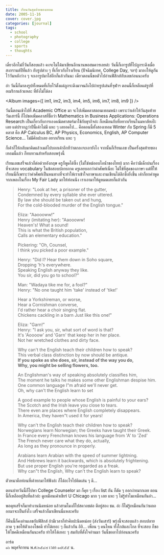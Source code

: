 ```yaml
---
title: เรียนวันสุดท้ายของเทอม
date: 2005-11-16
cover: cover.jpg
categories: [journal]
tags:
  - school
  - photography
  - college
  - sports
  - thoughts
---
```




เดี๋ยวอีกไม่กี่วันก็สอบแล้ว คงจะไม่ได้มาเขียนอีกนานพอสมควรเลยล่ะ วันนี้ก็เอารูปที่ไปภูกระดึงเมื่อสงกรานต์ปีที่แล้ว กับรูปต่าง ๆ ที่เกี่ยวกับโรงเรียน (ปัจฉิมนิเทศ, College Day, ฯลฯ) มาลงให้ดูกัน ไว้วันหลังว่าง ๆ จะเอารูปมาใส่อีกก็แล้วกันนะ เดี๋ยวตอนนี้ขอตัวไปอ่านฟิสิกส์กับเลขก่อนนะครับ

อ่า วันนี้ก็มาลงรูปทั้งหมดที่เก็บไว้ตั้งแต่ภูกระดึงมาจนถึงไปถ่ายรูปเล่นที่จุฬาฯ ตอนนี้ก็เหลือแต่รูปที่อเมริกาแล้วแหละ ที่ยังไม่ได้ลง

<Album
  images={[ im1, im2, im3, im4, im5, im6, im7, im8, im9 ]}
/>

วันนี้ตอนเช้าไปที่ Academic Office มา จะไปเพิ่มคลาสตอนเทอมหน้า เพราะว่าเค้าให้วันสุดท้ายวันเสาร์นี้ ก็ไปขอเพิ่มคลาสที่ชื่อว่า Mathematics in Business Applications: Operations Research เป็นเกี่ยวกับการเองคณิตศาสตร์มาใช้กับธุรกิจอ่ะ ก็เหมือนกับที่อยากเรียนในมหาลัยเป๊ะเลย แต่ปรากฎว่าปีนี้เค้าไม่มี แหะ ๆ เลยอดไป... คือตอนนี้ทั้งสองเทอม Winter กับ Spring ก็มี 5 คลาส คือ AP Calculus BC, AP Physics, Economics, English, AP Computer Science... ไม่มีศิลปะเลย อยากเรียน แหะ ๆ

ก็เค้าก็ให้กลับมาคิดแล้วเมล์ไปบอกเค้าอีกทีว่าตกลงจะเอายังไง จากนั้นก็เรียนเลข เป็นครั้งสุดท้ายของเทอมนี้แล้ว ก็ทบทวนสำหรับสอบพรุ่งนี้

เรียนเลขเสร็จแล้วก็ต่อด้วยอังกฤษ ครูก็พูดได้ซึ้ง (ไม่ใช่หม้ออบไอน้ำของไทย) มาก คือว่ามีเด็กบ่นเรื่องที่จะสอบ vocabulary ในข้อสอบปลายภาค ครูเลยบอกว่าคำศัพท์เนี่ยะ ไม่ใช่ที่สุดของภาษา แต่ที่ให้เรียนนี่ก็เพราะว่าคำศัพท์เป็นหนทางที่จะทำให้เราเข้าใจภาษาและงานเขียนได้ลึกซึ้งยิ่งขึ้น เค้าก็ยกคำพูดจากเพลงในเรื่อง My Fair Lady มาให้ท่อนนึง เราเอามาให้ดูหมดเลยก็แล้วกัน

> Henry: "Look at her, a prisoner of the gutter,<br />
> Condemned by every syllable she ever uttered.<br />
> By law she should be taken out and hung,<br />
> For the cold-blooded murder of the English tongue."
> 
> Eliza: "Aaoooww!"<br />
> Henry (imitating her): "Aaoooww!<br />
> Heaven's! What a sound!<br />
> This is what the British population,<br />
> Calls an elementary education."
> 
> Pickering: "Oh, Counsel,<br />
> I think you picked a poor example."
> 
> Henry: "Did I? Hear them down in Soho square,<br />
> Dropping 'h's everywhere.<br />
> Speaking English anyway they like.<br />
> You sir, did you go to school?"
> 
> Man: "Wadaya tike me for, a fool?"<br />
> Henry: "No one taught him 'take' instead of 'tike!'
> 
> Hear a Yorkshireman, or worse,<br />
> Hear a Cornishman converse,<br />
> I'd rather hear a choir singing flat.<br />
> Chickens cackling in a barn Just like this one!"
> 
> Eliza: "Garn!"<br />
> Henry: "I ask you, sir, what sort of word is that?<br />
> It's 'Aoooow' and 'Garn' that keep her in her place.<br />
> Not her wretched clothes and dirty face.
> 
> Why can't the English teach their children how to speak?<br />
> This verbal class distinction by now should be antique.<br />
> **If you spoke as she does, sir, instead of the way you do,<br />
> Why, you might be selling flowers, too.**
> 
> An Englishman's way of speaking absolutely classifies him,<br />
> The moment he talks he makes some other Englishman despise him.<br />
> One common language I"m afraid we'll never get.<br />
> Oh, why can't the English learn to set
> 
> A good example to people whose English is painful to your ears?<br />
> The Scotch and the Irish leave you close to tears.<br />
> There even are places where English completely disappears.<br />
> In America, they haven"t used it for years!
> 
> Why can't the English teach their children how to speak?<br />
> Norwegians learn Norwegian; the Greeks have taught their Greek.<br />
> In France every Frenchman knows his language from 'A' to 'Zed'<br />
> The French never care what they do, actually,<br />
> As long as they pronounce in properly.
> 
> Arabians learn Arabian with the speed of summer lightning.<br />
> And Hebrews learn it backwards, which is absolutely frightening.<br />
> But use proper English you're regarded as a freak.<br />
> Why can"t the English, Why can't the English learn to speak?

ตัวหนาคือท่อนที่เค้ายกมาให้ฟังอ่ะ ก็ได้อะไรไปคิดเล่น ๆ ดี...

ตอนบ่ายวันนี้ก็ไปหา College Counselor มา ก็คุย ๆ เรื่อง list กัน ก็ตัด ๆ ออกง่ายมากเลย ตอนนี้ก็เหลืออยู่สิบที่แล้วล่ะ ดูเหมือนเค้าเชียร์ U Chicago มาก ๆ เลย แหะ ๆ ไม่รู้ทำไมเหมือนกันอ่า...

พอคุยเสร็จก็มาทำงานนิดหน่อย แล้วสามโมงก็ไปสควอชต่อ ตีอยู่สอง ชม. อ่ะ ก็ไม่รู้เหมือนกันว่าผลออกมาจะเป็นยังไง เสร็จแล้วก็มาเขียนนี่แหละครับ

ก็คืนนี้ก็คงอ่านเลขกับฟิสิกส์ ถ้ามีเวลาก็ทำศิลปะนิดหน่อย (ส่งวันเสาร์) พรุ่งนี้จะสอบแล้ว สอบปลายภาค ๆ ขอให้ตัวเองโชคดี ทำได้เยอะ ๆ ก็แล้วกัน อิอิ... เพื่อน ๆ คนไหน ทั้งใกล้และไกล ที่จะสอบ ก็ขอให้โชคดีเหมือนกันนะครับ ทำให้ได้เยอะ ๆ สมกับที่ตั้งใจอ่านมา วันนี้ขอลาไปก่อนนะครับ

อาร์ต  
๑๖ พฤศจิกายน พ.ศ.๒๕๔๘ เวลา ๑๗:๕๕ น.